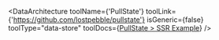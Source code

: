 
<DataArchitecture
  toolName={'PullState'}
  toolLink={'https://github.com/lostpebble/pullstate'}
  isGeneric={false}
  toolType="data-store"
  toolDocs={<a href="https://lostpebble.github.io/pullstate/docs/quick-example-server-rendered">PullState &gt; SSR Example</a>}
/>

